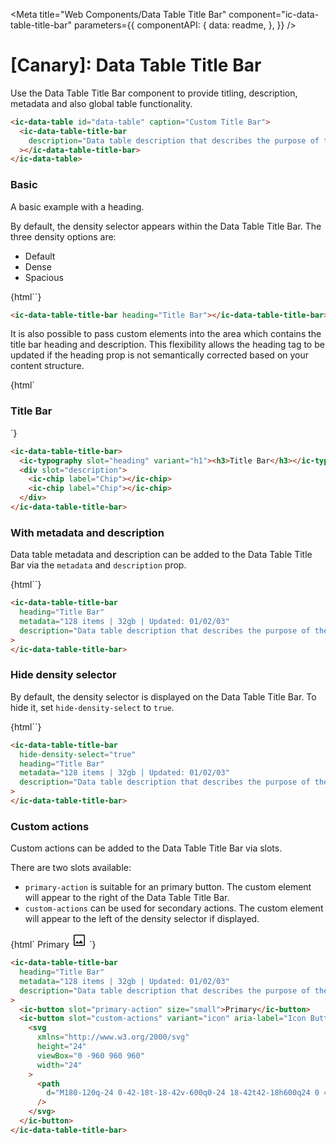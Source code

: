 
<Meta
  title="Web Components/Data Table Title Bar"
  component="ic-data-table-title-bar"
  parameters={{
    componentAPI: {
      data: readme,
    },
  }}
/>

# [Canary]: Data Table Title Bar

Use the Data Table Title Bar component to provide titling, description, metadata and also global table functionality.

```html
<ic-data-table id="data-table" caption="Custom Title Bar">
  <ic-data-table-title-bar
    description="Data table description that describes the purpose of the table."
  ></ic-data-table-title-bar>
</ic-data-table>
```

### Basic

A basic example with a heading.

By default, the density selector appears within the Data Table Title Bar. The three density options are:

- Default
- Dense
- Spacious

<Canvas withSource="none">
  <Story name="Basic" height="220px">
    {html`<ic-data-table-title-bar
      heading="Title Bar"
    ></ic-data-table-title-bar>`}
  </Story>
</Canvas>

```html
<ic-data-table-title-bar heading="Title Bar"></ic-data-table-title-bar>
```

It is also possible to pass custom elements into the area which contains the title bar heading and description. This flexibility allows the heading tag to be updated if the heading prop is not semantically corrected based on your content structure.

<Canvas withSource="none">
  <Story name="Slots" height="220px">
    {html`
      <ic-data-table-title-bar>
        <ic-typography slot="heading" variant="h1"
          ><h3>Title Bar</h3></ic-typography
        >
        <div slot="description">
          <ic-chip label="Chip"></ic-chip>
          <ic-chip label="Chip"></ic-chip>
        </div>
      </ic-data-table-title-bar>
    `}
  </Story>
</Canvas>

```html
<ic-data-table-title-bar>
  <ic-typography slot="heading" variant="h1"><h3>Title Bar</h3></ic-typography>
  <div slot="description">
    <ic-chip label="Chip"></ic-chip>
    <ic-chip label="Chip"></ic-chip>
  </div>
</ic-data-table-title-bar>
```

### With metadata and description

Data table metadata and description can be added to the Data Table Title Bar via the `metadata` and `description` prop.

<Canvas withSource="none">
  <Story name="With metadata and description" height="220px">
    {html`<ic-data-table-title-bar
      heading="Title Bar"
      metadata="128 items | 32gb | Updated: 01/02/03"
      description="Data table description that describes the purpose of the table."
    ></ic-data-table-title-bar>`}
  </Story>
</Canvas>

```html
<ic-data-table-title-bar
  heading="Title Bar"
  metadata="128 items | 32gb | Updated: 01/02/03"
  description="Data table description that describes the purpose of the table."
>
</ic-data-table-title-bar>
```

### Hide density selector

By default, the density selector is displayed on the Data Table Title Bar. To hide it, set `hide-density-select` to `true`.

<Canvas withSource="none">
  <Story name="Hide density selector">
    {html`<ic-data-table-title-bar
      hide-density-select="true"
      heading="Title Bar"
      metadata="128 items | 32gb | Updated: 01/02/03"
      description="Data table description that describes the purpose of the table."
    ></ic-data-table-title-bar>`}
  </Story>
</Canvas>

```html
<ic-data-table-title-bar
  hide-density-select="true"
  heading="Title Bar"
  metadata="128 items | 32gb | Updated: 01/02/03"
  description="Data table description that describes the purpose of the table."
>
</ic-data-table-title-bar>
```

### Custom actions

Custom actions can be added to the Data Table Title Bar via slots.

There are two slots available:

- `primary-action` is suitable for an primary button. The custom element will appear to the right of the Data Table Title Bar.
- `custom-actions` can be used for secondary actions. The custom element will appear to the left of the density selector if displayed.

<Canvas withSource="none">
  <Story name="Custom actions" height="220px">
    {html`<ic-data-table-title-bar
      heading="Title Bar"
      metadata="128 items | 32gb | Updated: 01/02/03"
      description="Data table description that describes the purpose of the table."
    >
      <ic-button slot="primary-action" size="small">Primary</ic-button>
      <ic-button slot="custom-actions" variant="icon" aria-label="Icon Button">
        <svg
          xmlns="http://www.w3.org/2000/svg"
          height="24"
          viewBox="0 -960 960 960"
          width="24"
        >
          <path
            d="M180-120q-24 0-42-18t-18-42v-600q0-24 18-42t42-18h600q24 0 42 18t18 42v600q0 24-18 42t-42 18H180Zm0-60h600v-600H180v600Zm56-97h489L578-473 446-302l-93-127-117 152Zm-56 97v-600 600Z"
          />
        </svg>
      </ic-button>
    </ic-data-table-title-bar>`}
  </Story>
</Canvas>

```html
<ic-data-table-title-bar
  heading="Title Bar"
  metadata="128 items | 32gb | Updated: 01/02/03"
  description="Data table description that describes the purpose of the table."
>
  <ic-button slot="primary-action" size="small">Primary</ic-button>
  <ic-button slot="custom-actions" variant="icon" aria-label="Icon Button">
    <svg
      xmlns="http://www.w3.org/2000/svg"
      height="24"
      viewBox="0 -960 960 960"
      width="24"
    >
      <path
        d="M180-120q-24 0-42-18t-18-42v-600q0-24 18-42t42-18h600q24 0 42 18t18 42v600q0 24-18 42t-42 18H180Zm0-60h600v-600H180v600Zm56-97h489L578-473 446-302l-93-127-117 152Zm-56 97v-600 600Z"
      />
    </svg>
  </ic-button>
</ic-data-table-title-bar>
```
